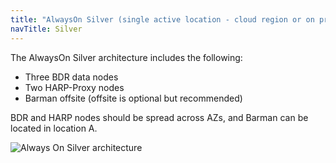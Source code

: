 ```yaml
---
title: "AlwaysOn Silver (single active location - cloud region or on prem data center)"
navTitle: Silver
--- 
```


The AlwaysOn Silver architecture includes the following:

-  Three BDR data nodes
-  Two HARP-Proxy nodes
-  Barman offsite (offsite is optional but recommended)


BDR and HARP nodes should be spread across AZs, and Barman can be located in location A.

![Always On Silver architecture](../images/silver.png)
